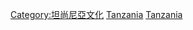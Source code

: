 {{Commons category|Entertainment in Tanzania}}
[[Category:坦尚尼亞文化|Category:坦尚尼亞文化]]
[[Category:各國娛樂|Tanzania]]
[[Category:非洲娛樂|Tanzania]]